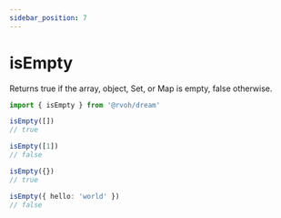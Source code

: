 ```yaml
---
sidebar_position: 7
---
```



# isEmpty

Returns true if the array, object, Set, or Map is empty, false otherwise.

```ts
import { isEmpty } from '@rvoh/dream'

isEmpty([])
// true

isEmpty([1])
// false

isEmpty({})
// true

isEmpty({ hello: 'world' })
// false
```
